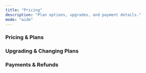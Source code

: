 ```yaml
---
title: "Pricing"
description: "Plan options, upgrades, and payment details."
mode: "wide"
---
```


### Pricing & Plans

<AccordionGroup>
  <Accordion title="How affordable is Exam Insights and what’s included?" icon="tag" />

  <Accordion title="Do I need to pay to try Exam Insights?" icon="money-bill" />

  <Accordion title="Is Exam Insights a subscription service?" icon="repeat" />

  <Accordion title="Is there a free trial?" icon="gift" />
</AccordionGroup>

### Upgrading & Changing Plans

<AccordionGroup>
  <Accordion title="If I purchase the Plus plan now, can I upgrade to Pro later without paying the full $59?" icon="arrow-up" />

  <Accordion title="Can I upgrade from the free plan to the paid plan?" icon="money-bills" />

  <Accordion title="Why are payments structured around the school year?" icon="calendar" />

  <Accordion title="I just purchased a plan, why hasn’t my account been upgraded?" icon="bolt" />

  <Accordion title="Can I transfer my subscription to another account?" icon="truck" />
</AccordionGroup>

### Payments & Refunds

<AccordionGroup>
  <Accordion title="Do you offer refunds?" icon="money-bill-transfer" />
</AccordionGroup>

###
